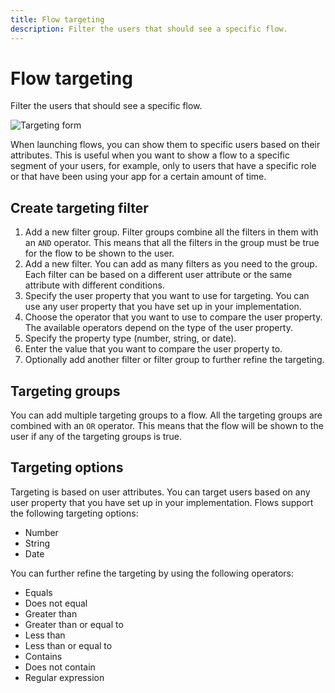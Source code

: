 ```yaml
---
title: Flow targeting
description: Filter the users that should see a specific flow.
---
```


# Flow targeting

Filter the users that should see a specific flow.

![Targeting form](/creating-flows/targeting.png)

When launching flows, you can show them to specific users based on their attributes. This is useful when you want to show a flow to a specific segment of your users, for example, only to users that have a specific role or that have been using your app for a certain amount of time.

## Create targeting filter

1. Add a new filter group. Filter groups combine all the filters in them with an `AND` operator. This means that all the filters in the group must be true for the flow to be shown to the user.
2. Add a new filter. You can add as many filters as you need to the group. Each filter can be based on a different user attribute or the same attribute with different conditions.
3. Specify the user property that you want to use for targeting. You can use any user property that you have set up in your implementation.
4. Choose the operator that you want to use to compare the user property. The available operators depend on the type of the user property.
5. Specify the property type (number, string, or date).
6. Enter the value that you want to compare the user property to.
7. Optionally add another filter or filter group to further refine the targeting.

## Targeting groups

You can add multiple targeting groups to a flow. All the targeting groups are combined with an `OR` operator. This means that the flow will be shown to the user if any of the targeting groups is true.

## Targeting options

Targeting is based on user attributes. You can target users based on any user property that you have set up in your implementation. Flows support the following targeting options:

- Number
- String
- Date

You can further refine the targeting by using the following operators:

- Equals
- Does not equal
- Greater than
- Greater than or equal to
- Less than
- Less than or equal to
- Contains
- Does not contain
- Regular expression

